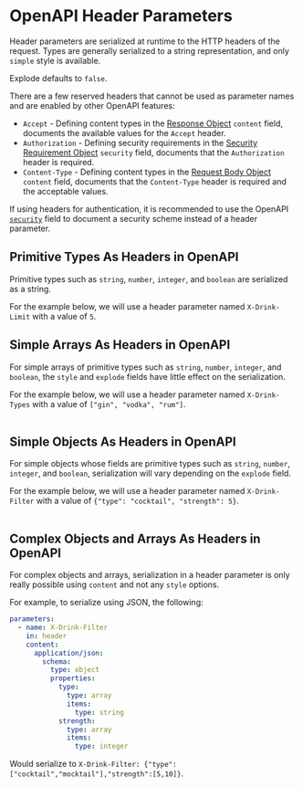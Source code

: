 
# OpenAPI Header Parameters


Header parameters are serialized at runtime to the HTTP headers of the request. Types are generally serialized to a string representation, and only `simple` style is available.

Explode defaults to `false`.

There are a few reserved headers that cannot be used as parameter names and are enabled by other OpenAPI features:

- `Accept` - Defining content types in the [Response Object](/openapi/paths/operations/responses#response-object) `content` field, documents the available values for the `Accept` header.
- `Authorization` - Defining security requirements in the [Security Requirement Object](/openapi/security#security-requirement-object) `security` field, documents that the `Authorization` header is required.
- `Content-Type` - Defining content types in the [Request Body Object](/openapi/paths/operations/requests) `content` field, documents that the `Content-Type` header is required and the acceptable values.

If using headers for authentication, it is recommended to use the OpenAPI [`security`](/openapi/security) field to document a security scheme instead of a header parameter.

## Primitive Types As Headers in OpenAPI

Primitive types such as `string`, `number`, `integer`, and `boolean` are serialized as a string.

For the example below, we will use a header parameter named `X-Drink-Limit` with a value of `5`.

<Table
  title="Primitive Types Serialization"
  data={[
    {
      style: "`simple`",
      explodeTrue: "`X-Drink-Type: 5`",
      explodeFalse: "`X-Drink-Type: 5` (default)"
    }
  ]}
  columns={[
    {
      key: "style",
      header: "Style"
    },
    {
      key: "explodeTrue",
      header: "Explode == `true`"
    },
    {
      key: "explodeFalse",
      header: "Explode == `false`"
    }
  ]}
/>

## Simple Arrays As Headers in OpenAPI

For simple arrays of primitive types such as `string`, `number`, `integer`, and `boolean`, the `style` and `explode` fields have little effect on the serialization.

For the example below, we will use a header parameter named `X-Drink-Types` with a value of `["gin", "vodka", "rum"]`.

<Table
  title="Simple Arrays Serialization"
  data={[
    {
      style: "`simple`",
      explodeTrue: "`X-Drink-Type: gin,vodka,rum`",
      explodeFalse: "`X-Drink-Type: gin,vodka,rum` (default)"
    }
  ]}
  columns={[
    {
      key: "style",
      header: "Style"
    },
    {
      key: "explodeTrue",
      header: "Explode == `true`"
    },
    {
      key: "explodeFalse",
      header: "Explode == `false`"
    }
  ]}
/>

## Simple Objects As Headers in OpenAPI

For simple objects whose fields are primitive types such as `string`, `number`, `integer`, and `boolean`, serialization will vary depending on the `explode` field.

For the example below, we will use a header parameter named `X-Drink-Filter` with a value of `{"type": "cocktail", "strength": 5}`.

<Table
  title="Simple Objects Serialization"
  data={[
    {
      style: "`simple`",
      explodeTrue: "`X-Drink-Type: type=cocktail,strength=5`",
      explodeFalse: "`X-Drink-Type: type,cocktail,strength,5` (default)"
    }
  ]}
  columns={[
    {
      key: "style",
      header: "Style"
    },
    {
      key: "explodeTrue",
      header: "Explode == `true`"
    },
    {
      key: "explodeFalse",
      header: "Explode == `false`"
    }
  ]}
/>

## Complex Objects and Arrays As Headers in OpenAPI

For complex objects and arrays, serialization in a header parameter is only really possible using `content` and not any `style` options.

For example, to serialize using JSON, the following:

```yaml
parameters:
  - name: X-Drink-Filter
    in: header
    content:
      application/json:
        schema:
          type: object
          properties:
            type:
              type: array
              items:
                type: string
            strength:
              type: array
              items:
                type: integer
```

Would serialize to `X-Drink-Filter: {"type":["cocktail","mocktail"],"strength":[5,10]}`.